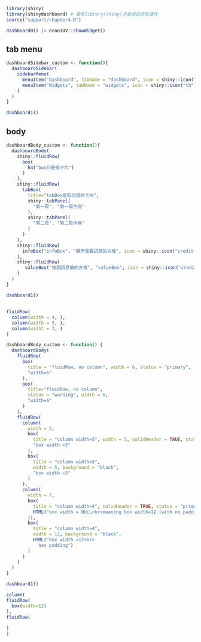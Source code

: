 
```r
library(shiny)
library(shinydashboard) # 要有library(shiny)才能自由完全運作
source("support/chapter4.R")
```

```r
dashboard0() |> econIDV::showWidget()
```

## tab menu
```r
dashboardSidebar_custom <- function(){
  dashboardSidebar(
    sidebarMenu(
      menuItem("Dashboard", tabName = "dashboard", icon = shiny::icon("dashboard")),
      menuItem("Widgets", tabName = "widgets", icon = shiny::icon("th"))
    )
  )
}
```

```r
dashboard1()
```

## body

```r
dashboardBody_custom <- function(){
  dashboardBody(
    shiny::fluidRow(
      box(
        h4("box只是張卡片")
      )
    ), 
    shiny::fluidRow(
      tabBox(
        title="tabBox是有分頁的卡片",
        shiny::tabPanel(
          "第一頁", "第一頁內容"
        ),
        shiny::tabPanel(
          "第二頁", "第二頁內容"
        )
      )
    ),
    shiny::fluidRow(
      infoBox("infoBox", "顯示重要訊息的方塊", icon = shiny::icon("credit-card"))
    ),
    shiny::fluidRow(
       valueBox("強調訊息值的方塊", "valueBox", icon = shiny::icon("credit-card"))
    )
  )
}
```

```r
dashboard1()
```

##

```r
fluidRow(
  column(width = 4, ),
  column(width = 5, ),
  column(widht = 3, )
)
```


```r
dashboardBody_custom <- function() {
  dashboardBody(
    fluidRow(
      box(
        title = "fluidRow, no column", width = 6, status = "primary",
        "width=6"
      ),
      box(
        title="fluidRow, no column",
        status = "warning", width = 6,
        "width=6"
      )
    ),
    fluidRow(
      column(
        width = 5,
        box(
          title = "column width=5", width = 5, solidHeader = TRUE, status = "primary",
          "box width =3"
        ),
        box(
          title = "column width=5",
          width = 5, background = "black",
          "box width =3"
        )
      ),
      column(
        width = 7,
        box(
          title = "column width=4", solidHeader = TRUE, status = "primary", width=NULL,
          HTML("box width = NULL<br>meaning box width=12 (with no padding<br>but not setting box width means<br> width=0"
        )),
        box(
          title = "column width=4",
          width = 12, background = "black",
          HTML("box width =12<br>
            has padding")
        )
      )
    )
  )
}
```

```r
dashboard1()
```


```r
column(
fluidRow(
  box(width=12)
),
fluidRow(
  
)
)
```


